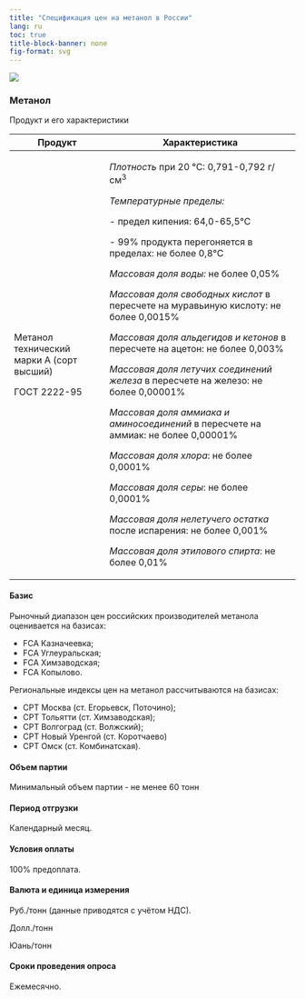 ```yaml
---
title: "Спецификация цен на метанол в России"
lang: ru
toc: true
title-block-banner: none
fig-format: svg
---
```


![](../images/icon-chemicals2.svg)

### Метанол

Продукт и его характеристики

+-------------------------------------------+--------------------------------------------------------------------------------------+
| Продукт                                   | Характеристика                                                                       |
+===========================================+======================================================================================+
| Метанол технический марки А (сорт высший) | *Плотность* при 20 °С: 0,791-0,792 г/см^3^                                           |
|                                           |                                                                                      |
| ГОСТ 2222-95                              | *Температурные пределы:*                                                             |
|                                           |                                                                                      |
|                                           | \- предел кипения: 64,0-65,5°С                                                       |
|                                           |                                                                                      |
|                                           | \- 99% продукта перегоняется в пределах: не более 0,8°С                              |
|                                           |                                                                                      |
|                                           | *Массовая доля воды:* не более 0,05%                                                 |
|                                           |                                                                                      |
|                                           | *Массовая доля свободных кислот* в пересчете на муравьиную кислоту: не более 0,0015% |
|                                           |                                                                                      |
|                                           | *Массовая доля альдегидов и кетонов* в пересчете на ацетон: не более 0,003%          |
|                                           |                                                                                      |
|                                           | *Массовая доля летучих соединений железа* в пересчете на железо: не более 0,00001%   |
|                                           |                                                                                      |
|                                           | *Массовая доля аммиака и аминосоединений* в пересчете на аммиак: не более 0,00001%   |
|                                           |                                                                                      |
|                                           | *Массовая доля хлора*: не более 0,0001%                                              |
|                                           |                                                                                      |
|                                           | *Массовая доля серы*: не более 0,0001%                                               |
|                                           |                                                                                      |
|                                           | *Массовая доля нелетучего остатка* после испарения: не более 0,001%                  |
|                                           |                                                                                      |
|                                           | *Массовая доля этилового спирта*: не более 0,01%                                     |
+-------------------------------------------+--------------------------------------------------------------------------------------+

#### Базис

Рыночный диапазон цен российских производителей метанола оценивается на базисах:

-   FCA Казначеевка;
-   FCA Углеуральская;
-   FCA Химзаводская;
-   FCA Копылово.

Региональные индексы цен на метанол рассчитываются на базисах:

-   CPT Москва (ст. Егорьевск, Поточино);
-   CPT Тольятти (ст. Химзаводская);
-   СРТ Волгоград (ст. Волжский);
-   СРТ Новый Уренгой (ст. Коротчаево)
-   СРТ Омск (ст. Комбинатская).

#### Объем партии

Минимальный объем партии - не менее 60 тонн

#### Период отгрузки

Календарный месяц.

#### Условия оплаты

100% предоплата.

#### Валюта и единица измерения

Руб./тонн (данные приводятся с учётом НДС).

Долл./тонн

Юань/тонн

#### Сроки проведения опроса

Ежемесячно.
